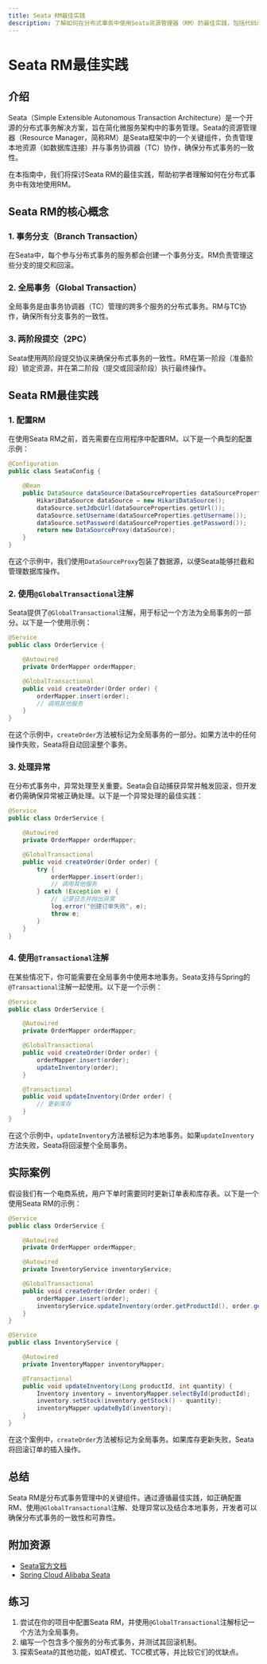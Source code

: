 ```yaml
---
title: Seata RM最佳实践
description: 了解如何在分布式事务中使用Seata资源管理器（RM）的最佳实践，包括代码示例、实际案例和详细解释。
---
```


# Seata RM最佳实践

## 介绍

Seata（Simple Extensible Autonomous Transaction Architecture）是一个开源的分布式事务解决方案，旨在简化微服务架构中的事务管理。Seata的资源管理器（Resource Manager，简称RM）是Seata框架中的一个关键组件，负责管理本地资源（如数据库连接）并与事务协调器（TC）协作，确保分布式事务的一致性。

在本指南中，我们将探讨Seata RM的最佳实践，帮助初学者理解如何在分布式事务中有效地使用RM。

## Seata RM的核心概念

### 1. 事务分支（Branch Transaction）

在Seata中，每个参与分布式事务的服务都会创建一个事务分支。RM负责管理这些分支的提交和回滚。

### 2. 全局事务（Global Transaction）

全局事务是由事务协调器（TC）管理的跨多个服务的分布式事务。RM与TC协作，确保所有分支事务的一致性。

### 3. 两阶段提交（2PC）

Seata使用两阶段提交协议来确保分布式事务的一致性。RM在第一阶段（准备阶段）锁定资源，并在第二阶段（提交或回滚阶段）执行最终操作。

## Seata RM最佳实践

### 1. 配置RM

在使用Seata RM之前，首先需要在应用程序中配置RM。以下是一个典型的配置示例：

```java
@Configuration
public class SeataConfig {

    @Bean
    public DataSource dataSource(DataSourceProperties dataSourceProperties) {
        HikariDataSource dataSource = new HikariDataSource();
        dataSource.setJdbcUrl(dataSourceProperties.getUrl());
        dataSource.setUsername(dataSourceProperties.getUsername());
        dataSource.setPassword(dataSourceProperties.getPassword());
        return new DataSourceProxy(dataSource);
    }
}
```

在这个示例中，我们使用`DataSourceProxy`包装了数据源，以便Seata能够拦截和管理数据库操作。

### 2. 使用`@GlobalTransactional`注解

Seata提供了`@GlobalTransactional`注解，用于标记一个方法为全局事务的一部分。以下是一个使用示例：

```java
@Service
public class OrderService {

    @Autowired
    private OrderMapper orderMapper;

    @GlobalTransactional
    public void createOrder(Order order) {
        orderMapper.insert(order);
        // 调用其他服务
    }
}
```

在这个示例中，`createOrder`方法被标记为全局事务的一部分。如果方法中的任何操作失败，Seata将自动回滚整个事务。

### 3. 处理异常

在分布式事务中，异常处理至关重要。Seata会自动捕获异常并触发回滚，但开发者仍需确保异常被正确处理。以下是一个异常处理的最佳实践：

```java
@Service
public class OrderService {

    @Autowired
    private OrderMapper orderMapper;

    @GlobalTransactional
    public void createOrder(Order order) {
        try {
            orderMapper.insert(order);
            // 调用其他服务
        } catch (Exception e) {
            // 记录日志并抛出异常
            log.error("创建订单失败", e);
            throw e;
        }
    }
}
```

### 4. 使用`@Transactional`注解

在某些情况下，你可能需要在全局事务中使用本地事务。Seata支持与Spring的`@Transactional`注解一起使用。以下是一个示例：

```java
@Service
public class OrderService {

    @Autowired
    private OrderMapper orderMapper;

    @GlobalTransactional
    public void createOrder(Order order) {
        orderMapper.insert(order);
        updateInventory(order);
    }

    @Transactional
    public void updateInventory(Order order) {
        // 更新库存
    }
}
```

在这个示例中，`updateInventory`方法被标记为本地事务。如果`updateInventory`方法失败，Seata将回滚整个全局事务。

## 实际案例

假设我们有一个电商系统，用户下单时需要同时更新订单表和库存表。以下是一个使用Seata RM的示例：

```java
@Service
public class OrderService {

    @Autowired
    private OrderMapper orderMapper;

    @Autowired
    private InventoryService inventoryService;

    @GlobalTransactional
    public void createOrder(Order order) {
        orderMapper.insert(order);
        inventoryService.updateInventory(order.getProductId(), order.getQuantity());
    }
}

@Service
public class InventoryService {

    @Autowired
    private InventoryMapper inventoryMapper;

    @Transactional
    public void updateInventory(Long productId, int quantity) {
        Inventory inventory = inventoryMapper.selectById(productId);
        inventory.setStock(inventory.getStock() - quantity);
        inventoryMapper.updateById(inventory);
    }
}
```

在这个案例中，`createOrder`方法被标记为全局事务。如果库存更新失败，Seata将回滚订单的插入操作。

## 总结

Seata RM是分布式事务管理中的关键组件。通过遵循最佳实践，如正确配置RM、使用`@GlobalTransactional`注解、处理异常以及结合本地事务，开发者可以确保分布式事务的一致性和可靠性。

## 附加资源

- [Seata官方文档](https://seata.io/zh-cn/docs/overview/what-is-seata.html)
- [Spring Cloud Alibaba Seata](https://github.com/alibaba/spring-cloud-alibaba/wiki/Seata)

## 练习

1. 尝试在你的项目中配置Seata RM，并使用`@GlobalTransactional`注解标记一个方法为全局事务。
2. 编写一个包含多个服务的分布式事务，并测试其回滚机制。
3. 探索Seata的其他功能，如AT模式、TCC模式等，并比较它们的优缺点。

